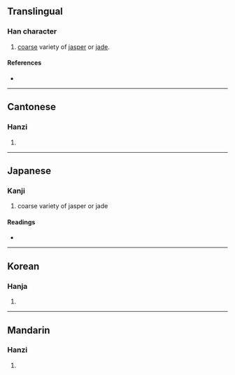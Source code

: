 {{character info/new}}
==Translingual==

===Han character===
{{Han char|rn=96|rad=玉|as=07|sn=11|four=12127|canj=MGHDS|ids=⿰𤣩秀}}

# [[coarse]] variety of [[jasper]] or [[jade]].

====References====
* {{Han ref|kx=0733.050|dkj=21015|dj=1145.020|hdz=21117.110|uh=7407|ud=29703|bh=D671|bd=54897}}

----

==Cantonese==

===Hanzi===
{{yue-hanzi|jyut=sau3|y=sau3}}

# {{defn|lang=yue|sort=玉07}}

----

==Japanese==

===Kanji===
{{ja-kanji|grade=|rs=玉07}}

# coarse variety of jasper or jade

====Readings====
* {{ja-readings|on=[[しゅう]] (shū), [[しゅ]] (shu), [[ゆう]] (yū), [[う]] (u)|kun=|nanori=}}

----

==Korean==

===Hanja===
{{ko-hanja|hangeul=수|eumhun=|rv=su|mr=su|y=swu}}

# {{defn|lang=ko|sort=玉07}}

----

==Mandarin==

===Hanzi===
{{cmn-hanzi|pin=[[xiù]] ([[xiu4]])|wg=hsiu<sup>4</sup>}}

# {{defn|lang=cmn|sort=玉07}}